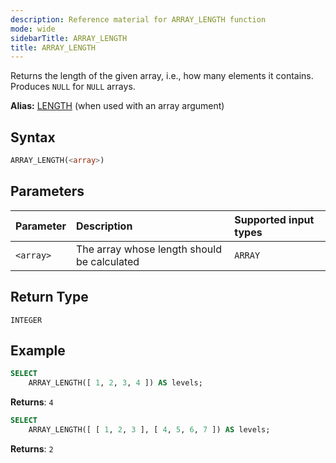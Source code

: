```yaml
---
description: Reference material for ARRAY_LENGTH function
mode: wide
sidebarTitle: ARRAY_LENGTH
title: ARRAY_LENGTH
---
```



Returns the length of the given array, i.e., how many elements it contains. Produces `NULL` for `NULL` arrays.

**Alias:** [LENGTH](/functions-reference/string/length) (when used with an array argument)

## Syntax


```sql
ARRAY_LENGTH(<array>)
```

## Parameters


| Parameter  | Description                                 | Supported input types |
| :--------- | :------------------------------------------ | :----------|
| `<array>`  | The array whose length should be calculated | `ARRAY` |

## Return Type
`INTEGER`

## Example


```sql
SELECT
	ARRAY_LENGTH([ 1, 2, 3, 4 ]) AS levels;
```

**Returns**: `4`


```sql
SELECT
	ARRAY_LENGTH([ [ 1, 2, 3 ], [ 4, 5, 6, 7 ]) AS levels;
```

**Returns**: `2`

